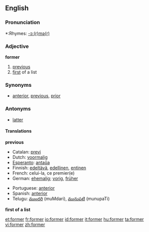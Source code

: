==English==

{{rank|minutes|appear|thoughts|661|former|twenty|lips|donations}}

===Pronunciation===
*:Rhymes: [[Rhymes:English:-ɔː(r)mə(r)|-ɔː(r)mə(r)]]

===Adjective===
'''former'''

# [[previous]]
# [[first]] of a list

===Synonyms===
* {{italbrac|previous}} [[anterior]], [[previous]], [[prior]]

===Antonyms===
* {{italbrac|previous}} [[latter]]

====Translations====
'''previous'''
{{top}}
*Catalan: [[previ]]
*Dutch: [[voormalig]]
*[[Esperanto]]: [[antaŭa]]
*Finnish: [[edeltävä]], [[edellinen]], [[entinen]]
*French: celui-la, ce premier(e)
*German: [[ehemalig]]; [[vorig]], [[früher]]
{{mid}}
*Portuguese: [[anterior]]
*Spanish: [[anterior]]
*Telugu: [[ముందరి]] (muMdari), [[మునుపటి]] (munupaTi)
{{bottom}}

'''first of a list'''

[[et:former]]
[[fr:former]]
[[io:former]]
[[id:former]]
[[it:former]]
[[hu:former]]
[[ta:former]]
[[vi:former]]
[[zh:former]]